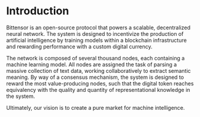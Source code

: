 # Introduction

Bittensor is an open-source protocol that powers a scalable, decentralized neural network. The system is designed to incentivize the production of artificial intelligence by training models within a blockchain infrastructure and rewarding performance with a custom digital currency. 

The network is composed of several thousand nodes, each containing a machine learning model. All nodes are assigned the task of parsing a massive collection of text data, working collaboratively to extract semantic meaning. By way of a consensus mechanism, the system is designed to reward the most value-producing nodes, such that the digital token reaches equivalency with the quality and quantity of representational knowledge in the system.

Ultimately, our vision is to create a pure market for machine intelligence.
